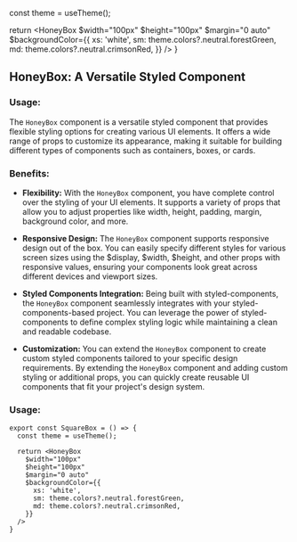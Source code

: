 

  const theme = useTheme();

  return <HoneyBox
    $width="100px"
    $height="100px"
    $margin="0 auto"
    $backgroundColor={{
      xs: 'white',
      sm: theme.colors?.neutral.forestGreen,
      md: theme.colors?.neutral.crimsonRed,
    }}
  />
}

## HoneyBox: A Versatile Styled Component

### Usage:

The `HoneyBox` component is a versatile styled component that provides flexible styling options for creating various UI
elements. It offers a wide range of props to customize its appearance, making it
suitable for building different types of components such as containers, boxes, or cards.

### Benefits:

* **Flexibility:** With the `HoneyBox` component, you have complete control over the
styling of your UI elements. It supports a variety of props that allow you to adjust
properties like width, height, padding, margin, background color, and more.

* **Responsive Design:** The `HoneyBox` component supports responsive design out of the box. You can easily
specify different styles for various screen sizes using the $display, $width, $height,
and other props with responsive values, ensuring your components look great across
different devices and viewport sizes.

* **Styled Components Integration:** Being built with styled-components,
the `HoneyBox` component seamlessly integrates with your styled-components-based project.
You can leverage the power of styled-components to define complex styling logic while maintaining a clean and readable codebase.

* **Customization:** You can extend the `HoneyBox` component to create custom styled components
tailored to your specific design requirements. By extending the `HoneyBox` component and
adding custom styling or additional props, you can quickly create reusable UI components
that fit your project's design system.

### Usage:

~~~tsx
export const SquareBox = () => {
  const theme = useTheme();

  return <HoneyBox
    $width="100px"
    $height="100px"
    $margin="0 auto"
    $backgroundColor={{
      xs: 'white',
      sm: theme.colors?.neutral.forestGreen,
      md: theme.colors?.neutral.crimsonRed,
    }}
  />
}
~~~

<SquareBox/>

